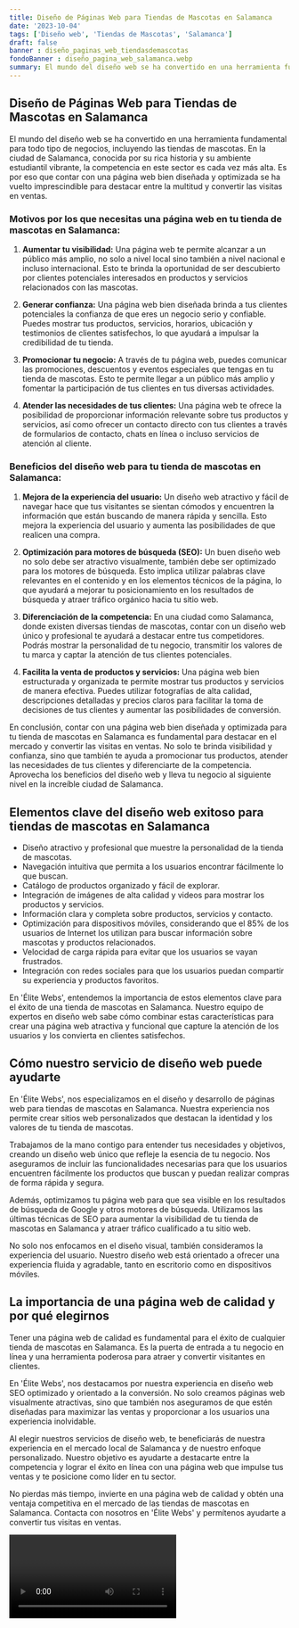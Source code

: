 ```yaml
---
title: Diseño de Páginas Web para Tiendas de Mascotas en Salamanca
date: '2023-10-04'
tags: ['Diseño web', 'Tiendas de Mascotas', 'Salamanca']
draft: false
banner : diseño_paginas_web_tiendasdemascotas
fondoBanner : diseño_pagina_web_salamanca.webp
summary: El mundo del diseño web se ha convertido en una herramienta fundamental para todo tipo de negocios, incluyendo las tiendas de mascotas. En la ciudad de Salamanca, conocida por su rica historia y su ambiente estudiantil vibrante, la competencia en este sector es cada vez más alta. Es por eso que contar con una página web bien diseñada y optimizada se ha vuelto imprescindible para destacar entre la multitud y convertir las visitas en ventas.
---
```


## **Diseño de Páginas Web para Tiendas de Mascotas en Salamanca**

El mundo del diseño web se ha convertido en una herramienta fundamental para todo tipo de negocios, incluyendo las tiendas de mascotas. En la ciudad de Salamanca, conocida por su rica historia y su ambiente estudiantil vibrante, la competencia en este sector es cada vez más alta. Es por eso que contar con una página web bien diseñada y optimizada se ha vuelto imprescindible para destacar entre la multitud y convertir las visitas en ventas.

### **Motivos por los que necesitas una página web en tu tienda de mascotas en Salamanca:**

1. **Aumentar tu visibilidad:** Una página web te permite alcanzar a un público más amplio, no solo a nivel local sino también a nivel nacional e incluso internacional. Esto te brinda la oportunidad de ser descubierto por clientes potenciales interesados en productos y servicios relacionados con las mascotas.

2. **Generar confianza:** Una página web bien diseñada brinda a tus clientes potenciales la confianza de que eres un negocio serio y confiable. Puedes mostrar tus productos, servicios, horarios, ubicación y testimonios de clientes satisfechos, lo que ayudará a impulsar la credibilidad de tu tienda.

3. **Promocionar tu negocio:** A través de tu página web, puedes comunicar las promociones, descuentos y eventos especiales que tengas en tu tienda de mascotas. Esto te permite llegar a un público más amplio y fomentar la participación de tus clientes en tus diversas actividades.

4. **Atender las necesidades de tus clientes:** Una página web te ofrece la posibilidad de proporcionar información relevante sobre tus productos y servicios, así como ofrecer un contacto directo con tus clientes a través de formularios de contacto, chats en línea o incluso servicios de atención al cliente.

### **Beneficios del diseño web para tu tienda de mascotas en Salamanca:**

1. **Mejora de la experiencia del usuario:** Un diseño web atractivo y fácil de navegar hace que tus visitantes se sientan cómodos y encuentren la información que están buscando de manera rápida y sencilla. Esto mejora la experiencia del usuario y aumenta las posibilidades de que realicen una compra.

2. **Optimización para motores de búsqueda (SEO):** Un buen diseño web no solo debe ser atractivo visualmente, también debe ser optimizado para los motores de búsqueda. Esto implica utilizar palabras clave relevantes en el contenido y en los elementos técnicos de la página, lo que ayudará a mejorar tu posicionamiento en los resultados de búsqueda y atraer tráfico orgánico hacia tu sitio web.

3. **Diferenciación de la competencia:** En una ciudad como Salamanca, donde existen diversas tiendas de mascotas, contar con un diseño web único y profesional te ayudará a destacar entre tus competidores. Podrás mostrar la personalidad de tu negocio, transmitir los valores de tu marca y captar la atención de tus clientes potenciales.

4. **Facilita la venta de productos y servicios:** Una página web bien estructurada y organizada te permite mostrar tus productos y servicios de manera efectiva. Puedes utilizar fotografías de alta calidad, descripciones detalladas y precios claros para facilitar la toma de decisiones de tus clientes y aumentar las posibilidades de conversión.

En conclusión, contar con una página web bien diseñada y optimizada para tu tienda de mascotas en Salamanca es fundamental para destacar en el mercado y convertir las visitas en ventas. No solo te brinda visibilidad y confianza, sino que también te ayuda a promocionar tus productos, atender las necesidades de tus clientes y diferenciarte de la competencia. Aprovecha los beneficios del diseño web y lleva tu negocio al siguiente nivel en la increíble ciudad de Salamanca.

<GifSeo />

<Cta />

## Elementos clave del diseño web exitoso para tiendas de mascotas en Salamanca

- Diseño atractivo y profesional que muestre la personalidad de la tienda de mascotas.
- Navegación intuitiva que permita a los usuarios encontrar fácilmente lo que buscan.
- Catálogo de productos organizado y fácil de explorar.
- Integración de imágenes de alta calidad y videos para mostrar los productos y servicios.
- Información clara y completa sobre productos, servicios y contacto.
- Optimización para dispositivos móviles, considerando que el 85% de los usuarios de Internet los utilizan para buscar información sobre mascotas y productos relacionados.
- Velocidad de carga rápida para evitar que los usuarios se vayan frustrados.
- Integración con redes sociales para que los usuarios puedan compartir su experiencia y productos favoritos.

En 'Élite Webs', entendemos la importancia de estos elementos clave para el éxito de una tienda de mascotas en Salamanca. Nuestro equipo de expertos en diseño web sabe cómo combinar estas características para crear una página web atractiva y funcional que capture la atención de los usuarios y los convierta en clientes satisfechos.

## Cómo nuestro servicio de diseño web puede ayudarte

En 'Élite Webs', nos especializamos en el diseño y desarrollo de páginas web para tiendas de mascotas en Salamanca. Nuestra experiencia nos permite crear sitios web personalizados que destacan la identidad y los valores de tu tienda de mascotas.

Trabajamos de la mano contigo para entender tus necesidades y objetivos, creando un diseño web único que refleje la esencia de tu negocio. Nos aseguramos de incluir las funcionalidades necesarias para que los usuarios encuentren fácilmente los productos que buscan y puedan realizar compras de forma rápida y segura.

Además, optimizamos tu página web para que sea visible en los resultados de búsqueda de Google y otros motores de búsqueda. Utilizamos las últimas técnicas de SEO para aumentar la visibilidad de tu tienda de mascotas en Salamanca y atraer tráfico cualificado a tu sitio web.

No solo nos enfocamos en el diseño visual, también consideramos la experiencia del usuario. Nuestro diseño web está orientado a ofrecer una experiencia fluida y agradable, tanto en escritorio como en dispositivos móviles.

## La importancia de una página web de calidad y por qué elegirnos

Tener una página web de calidad es fundamental para el éxito de cualquier tienda de mascotas en Salamanca. Es la puerta de entrada a tu negocio en línea y una herramienta poderosa para atraer y convertir visitantes en clientes.

En 'Élite Webs', nos destacamos por nuestra experiencia en diseño web SEO optimizado y orientado a la conversión. No solo creamos páginas web visualmente atractivas, sino que también nos aseguramos de que estén diseñadas para maximizar las ventas y proporcionar a los usuarios una experiencia inolvidable.

Al elegir nuestros servicios de diseño web, te beneficiarás de nuestra experiencia en el mercado local de Salamanca y de nuestro enfoque personalizado. Nuestro objetivo es ayudarte a destacarte entre la competencia y lograr el éxito en línea con una página web que impulse tus ventas y te posicione como líder en tu sector.

No pierdas más tiempo, invierte en una página web de calidad y obtén una ventaja competitiva en el mercado de las tiendas de mascotas en Salamanca. Contacta con nosotros en 'Élite Webs' y permítenos ayudarte a convertir tus visitas en ventas.

<Video />

<CtaBot job='Tiendas de Mascotas' city='Salamanca'/>

<Gmaps query='Salamanca+españa+maps' />